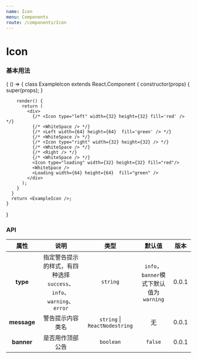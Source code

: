 ```yaml
---
name: Icon
menu: Components
route: /components/Icon
---
```



# Icon

### 基本用法

<Playground>
  {
    () => {
      class ExampleIcon extends React.Component {
        constructor(props) {
          super(props);
        }

        render() {
          return (
            <div>
              {/* <Icon type="left" width={32} height={32} fill='red' /> */}
              {/* <WhiteSpace /> */}
              {/* <Left width={64} height={64}  fill='green' /> */}
              {/* <WhiteSpace /> */}
              {/* <Icon type="right" width={32} height={32} /> */}
              {/* <WhiteSpace /> */}
              {/* <Right /> */}
              {/* <WhiteSpace /> */}
              <Icon type="loading" width={32} height={32} fill="red"/>
              <WhiteSpace />
              <Loading width={64} height={64}  fill="green" />
            </div>
          );
        }
      }
      return <ExampleIcon />;
    }
  }
</Playground>

### API

|    属性     |                             说明                             |             类型             |                  默认值                  | 版本  |
| :---------: | :----------------------------------------------------------: | :--------------------------: | :--------------------------------------: | :---: |
|  **type**   | 指定警告提示的样式，有四种选择 `success`、`info`、`warning`、`error` |           `string`           | `info`，`banner`模式下默认值为 `warning` | 0.0.1 |
| **message** |                       警告提示内容类名                       | `string` \| `ReactNodestring` |                    无                    | 0.0.1 |
| **banner**  |                       是否用作顶部公告                       |          `boolean`           |                 `false`                  | 0.0.1 |

<Props of={Icon} />